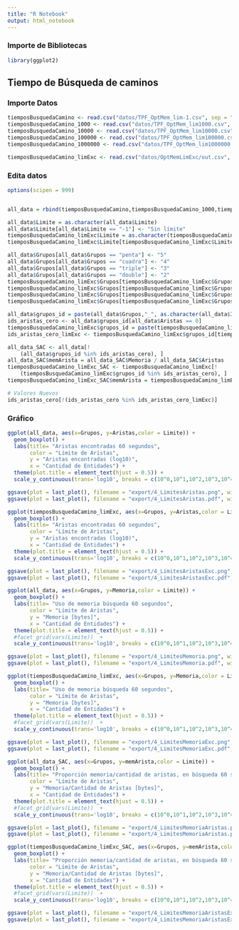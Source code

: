 ```yaml
---
title: "R Notebook"
output: html_notebook
---
```



### Importe de Bibliotecas

```r
library(ggplot2)
```

## Tiempo de Búsqueda de caminos

### Importe Datos

```r
tiemposBusquedaCamino <- read.csv("datos/TPF_OptMem_lim-1.csv", sep = ";")
tiemposBusquedaCamino_1000 <- read.csv("datos/TPF_OptMem_lim1000.csv", sep = ";")
tiemposBusquedaCamino_10000 <- read.csv("datos/TPF_OptMem_lim10000.csv", sep = ";")
tiemposBusquedaCamino_100000 <- read.csv("datos/TPF_OptMem_lim100000.csv", sep = ";")
tiemposBusquedaCamino_1000000 <- read.csv("datos/TPF_OptMem_lim1000000.csv", sep = ";")

tiemposBusquedaCamino_limExc <- read.csv("datos/OptMemLimExc/out.csv", sep = ";")
```

### Edita datos

```r
options(scipen = 999)


all_data = rbind(tiemposBusquedaCamino,tiemposBusquedaCamino_1000,tiemposBusquedaCamino_10000,tiemposBusquedaCamino_100000,tiemposBusquedaCamino_1000000)

all_data$Limite = as.character(all_data$Limite)
all_data$Limite[all_data$Limite == "-1"] <- "Sin límite"
tiemposBusquedaCamino_limExc$Limite = as.character(tiemposBusquedaCamino_limExc$Limite)
tiemposBusquedaCamino_limExc$Limite[tiemposBusquedaCamino_limExc$Limite == "-1"] <- "Sin límite"

all_data$Grupos[all_data$Grupos == "penta"] <- "5"
all_data$Grupos[all_data$Grupos == "cuadra"] <- "4"
all_data$Grupos[all_data$Grupos == "triple"] <- "3"
all_data$Grupos[all_data$Grupos == "double"] <- "2"
tiemposBusquedaCamino_limExc$Grupos[tiemposBusquedaCamino_limExc$Grupos == "penta"] <- "5"
tiemposBusquedaCamino_limExc$Grupos[tiemposBusquedaCamino_limExc$Grupos == "cuadra"] <- "4"
tiemposBusquedaCamino_limExc$Grupos[tiemposBusquedaCamino_limExc$Grupos == "triple"] <- "3"
tiemposBusquedaCamino_limExc$Grupos[tiemposBusquedaCamino_limExc$Grupos == "double"] <- "2"

all_data$grupos_id = paste(all_data$Grupos,"_", as.character(all_data$ID))
ids_aristas_cero <- all_data$grupos_id[all_data$Aristas == 0]
tiemposBusquedaCamino_limExc$grupos_id = paste(tiemposBusquedaCamino_limExc$Grupos,"_", as.character(tiemposBusquedaCamino_limExc$ID))
ids_aristas_cero_limExc <- tiemposBusquedaCamino_limExc$grupos_id[tiemposBusquedaCamino_limExc$Aristas == 0]

all_data_SAC <- all_data[!
    (all_data$grupos_id %in% ids_aristas_cero), ]
all_data_SAC$memArista = all_data_SAC$Memoria / all_data_SAC$Aristas
tiemposBusquedaCamino_limExc_SAC <- tiemposBusquedaCamino_limExc[!
    (tiemposBusquedaCamino_limExc$grupos_id %in% ids_aristas_cero), ]
tiemposBusquedaCamino_limExc_SAC$memArista = tiemposBusquedaCamino_limExc_SAC$Memoria / tiemposBusquedaCamino_limExc_SAC$Aristas
```

```r
# Valores Nuevos
ids_aristas_cero[!(ids_aristas_cero %in% ids_aristas_cero_limExc)]

```

### Gráfico

```r
ggplot(all_data, aes(x=Grupos, y=Aristas,color = Limite)) + 
  geom_boxplot() + 
  labs(title= "Aristas encontradas 60 segundos",
       color = "Límite de Aristas",
       y = "Aristas encontradas (log10)",
       x = "Cantidad de Entidades") +
  theme(plot.title = element_text(hjust = 0.5)) +
  scale_y_continuous(trans='log10', breaks = c(10^0,10^1,10^2,10^3,10^4,10^5,10^6,10^7,10^8,10^9,10^10,10^11))

ggsave(plot = last_plot(), filename = "export/4_LimitesAristas.png", width=8, height=5, dpi=300)
ggsave(plot = last_plot(), filename = "export/4_LimitesAristas.pdf", width=8, height=5, dpi=300)
```

```r
ggplot(tiemposBusquedaCamino_limExc, aes(x=Grupos, y=Aristas,color = Limite)) + 
  geom_boxplot() + 
  labs(title= "Aristas encontradas 60 segundos",
       color = "Límite de Aristas",
       y = "Aristas encontradas (log10)",
       x = "Cantidad de Entidades") +
  theme(plot.title = element_text(hjust = 0.5)) +
  scale_y_continuous(trans='log10', breaks = c(10^0,10^1,10^2,10^3,10^4,10^5,10^6,10^7,10^8,10^9,10^10,10^11))

ggsave(plot = last_plot(), filename = "export/4_LimitesAristasExc.png", width=8, height=5, dpi=300)
ggsave(plot = last_plot(), filename = "export/4_LimitesAristasExc.pdf", width=8, height=5, dpi=300)
```

```r
ggplot(all_data, aes(x=Grupos, y=Memoria,color = Limite)) + 
  geom_boxplot() +
  labs(title= "Uso de memoria búsqueda 60 segundos",
       color = "Límite de Aristas",
       y = "Memoria [bytes]",
       x = "Cantidad de Entidades") +
  theme(plot.title = element_text(hjust = 0.5)) +
  #facet_grid(vars(Limite))  + 
  scale_y_continuous(trans='log10', breaks = c(10^0,10^1,10^2,10^3,10^4,10^5,10^6,10^7,10^8,10^9,10^10,10^11,10^12))

ggsave(plot = last_plot(), filename = "export/4_LimitesMemoria.png", width=8, height=5, dpi=300)
ggsave(plot = last_plot(), filename = "export/4_LimitesMemoria.pdf", width=8, height=5, dpi=300)
```

```r
ggplot(tiemposBusquedaCamino_limExc, aes(x=Grupos, y=Memoria,color = Limite)) + 
  geom_boxplot() +
  labs(title= "Uso de memoria búsqueda 60 segundos",
       color = "Límite de Aristas",
       y = "Memoria [bytes]",
       x = "Cantidad de Entidades") +
  theme(plot.title = element_text(hjust = 0.5)) +
  #facet_grid(vars(Limite))  + 
  scale_y_continuous(trans='log10', breaks = c(10^0,10^1,10^2,10^3,10^4,10^5,10^6,10^7,10^8,10^9,10^10,10^11,10^12))

ggsave(plot = last_plot(), filename = "export/4_LimitesMemoriaExc.png", width=8, height=5, dpi=300)
ggsave(plot = last_plot(), filename = "export/4_LimitesMemoriaExc.pdf", width=8, height=5, dpi=300)
```

```r
ggplot(all_data_SAC, aes(x=Grupos, y=memArista,color = Limite)) + 
  geom_boxplot() +
  labs(title= "Proporción memoria/cantidad de aristas, en búsqueda 60 segundos",
       color = "Límite de Aristas",
       y = "Memoria/Cantidad de Aristas [bytes]",
       x = "Cantidad de Entidades") +
  theme(plot.title = element_text(hjust = 0.5)) +
  #facet_grid(vars(Limite))  + 
  scale_y_continuous(trans='log10', breaks = c(10^0,10^1,10^2,10^3,10^4,10^5,10^6,10^7,10^8,10^9,10^10,10^11,10^12))

ggsave(plot = last_plot(), filename = "export/4_LimitesMemoriaAristas.png", width=8, height=5, dpi=300)
ggsave(plot = last_plot(), filename = "export/4_LimitesMemoriaAristas.pdf", width=8, height=5, dpi=300)
```


```r
ggplot(tiemposBusquedaCamino_limExc_SAC, aes(x=Grupos, y=memArista,color = Limite)) + 
  geom_boxplot() +
  labs(title= "Proporción memoria/cantidad de aristas, en búsqueda 60 segundos",
       color = "Límite de Aristas",
       y = "Memoria/Cantidad de Aristas [bytes]",
       x = "Cantidad de Entidades") +
  theme(plot.title = element_text(hjust = 0.5)) +
  #facet_grid(vars(Limite))  + 
  scale_y_continuous(trans='log10', breaks = c(10^0,10^1,10^2,10^3,10^4,10^5,10^6,10^7,10^8,10^9,10^10,10^11,10^12))

ggsave(plot = last_plot(), filename = "export/4_LimitesMemoriaAristasExc.png", width=8, height=5, dpi=300)
ggsave(plot = last_plot(), filename = "export/4_LimitesMemoriaAristasExc.pdf", width=8, height=5, dpi=300)
```
